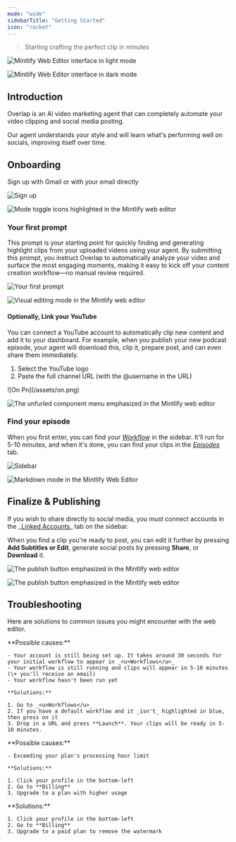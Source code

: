 ```yaml
---
mode: "wide"
sidebarTitle: "Getting Started"
icon: "rocket"
---
```


> Starting crafting the perfect clip in minutes

<img
  className="block dark:hidden my-0 pointer-events-none"
  src="https://mintlify.s3.us-west-1.amazonaws.com/mintlify/images/editor/editor-light.png"
  alt="Mintlify Web Editor interface in light mode"
/>

<img
  className="hidden dark:block my-0 pointer-events-none"
  src="https://mintlify.s3.us-west-1.amazonaws.com/mintlify/images/editor/editor-dark.png"
  alt="Mintlify Web Editor interface in dark mode"
/>

## Introduction

Overlap is an AI video marketing agent that can completely automate your video clipping and social media posting.

Our agent understands your style and will learn what's performing well on socials, improving itself over time.

## Onboarding

Sign up with Gmail or with your email directly

<Frame>
  <img
    src="/Screenshot2025-05-22at12.08.02PM.png"
    alt="Sign up"
    className="block dark:hidden"
    title="Sign up"
  />

  <img
    src="https://mintlify.s3.us-west-1.amazonaws.com/mintlify/images/editor/mode-toggle-dark.png"
    alt="Mode toggle icons highlighted in the Mintlify web editor"
    className="hidden dark:block"
  />
</Frame>

### Your first prompt

This prompt is your starting point for quickly finding and generating highlight clips from your uploaded videos using your agent. By submitting this prompt, you instruct Overlap to automatically analyze your video and surface the most engaging moments, making it easy to kick off your content creation workflow—no manual review required.

<Frame>
  <img
    src="/Screenshot2025-05-22at12.20.02PM.png"
    alt="Your first prompt"
    className="block dark:hidden"
    title="Your first clipping prompt"
  />

  <img
    src="https://mintlify.s3.us-west-1.amazonaws.com/mintlify/images/editor/visual-mode-dark.png"
    alt="Visual editing mode in the Mintlify web editor"
    className="hidden dark:block"
  />
</Frame>

#### Optionally, Link your YouTube

You can connect a YouTube account to automatically clip new content and add it to your dashboard. For example, when you publish your new podcast episode, your agent will download this, clip it, prepare post, and can even share them immediately.

1. Select the YouTube logo
2. Paste the full channel URL (with the @username in the URL)

<Frame>
  ![On Pn](/assets/on.png)

  <img
    src="https://mintlify.s3.us-west-1.amazonaws.com/mintlify/images/editor/component-menu-dark.png"
    alt="The unfurled component menu emphasized in the Mintlify web editor"
    className="hidden dark:block"
  />
</Frame>

### Find your episode

When you first enter, you can find your _<u>Workflow</u>_ in the sidebar. It'll run for 5-10 minutes, and when it's done, you can find your clips in the _<u>Episodes</u>_ tab.

<Frame>
  <img
    src="/workflowss.png"
    alt="Sidebar"
    className="block dark:hidden"
    title="Sidebar"
  />

  <img
    src="https://mintlify.s3.us-west-1.amazonaws.com/mintlify/images/editor/markdown-mode-dark.png"
    alt="Markdown mode in the Mintlify Web Editor"
    className="hidden dark:block"
  />
</Frame>

## Finalize & Publishing

<Info>
  If you wish to share directly to social media, you must connect accounts in the _<u>Linked Accounts</u>_ tab on the sidebar.
</Info>

When you find a clip you're ready to post, you can edit it further by pressing **Add Subtitles or Edit**, generate social posts by pressing **Share**, or **Download** it.

<Frame>
  <img
    src="/Frame2049517340.png"
    alt="The publish button emphasized in the Mintlify web editor"
    className="block dark:hidden"
    title={true}
  />

  <img
    src="https://mintlify.s3.us-west-1.amazonaws.com/mintlify/images/editor/publish-flow-dark.png"
    alt="The publish button emphasized in the Mintlify web editor"
    className="hidden dark:block"
  />
</Frame>

## Troubleshooting

Here are solutions to common issues you might encounter with the web editor.

<AccordionGroup>
  <Accordion title="I logged in. Why aren't my clips here?">
    **Possible causes:**

    - Your account is still being set up. It takes around 30 seconds for your initial workflow to appear in _<u>Workflows</u>_
    - Your workflow is still running and clips will appear in 5-10 minutes (\+ you'll receive an email)
    - Your workflow hasn't been run yet

    **Solutions:**

    1. Go to _<u>Workflows</u>_
    2. If you have a default workflow and it _isn't_ highlighted in blue, then press on it
    3. Drop in a URL and press **Launch**. Your clips will be ready in 5-10 minutes.
  </Accordion>
  <Accordion title='I received an error: "upgrade your plan"'>
    **Possible causes:**

    - Exceeding your plan's processing hour limit

    **Solutions:**

    1. Click your profile in the bottom-left
    2. Go to **Billing**
    3. Upgrade to a plan with higher usage
  </Accordion>
  <Accordion title="How do I remove the Overlap watermark?">
    **Solutions:**

    1. Click your profile in the bottom-left
    2. Go to **Billing**
    3. Upgrade to a paid plan to remove the watermark
  </Accordion>
</AccordionGroup>